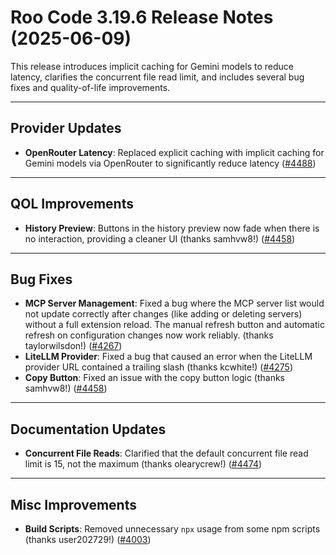 # Roo Code 3.19.6 Release Notes (2025-06-09)

This release introduces implicit caching for Gemini models to reduce latency, clarifies the concurrent file read limit, and includes several bug fixes and quality-of-life improvements.

---

## Provider Updates

*   **OpenRouter Latency**: Replaced explicit caching with implicit caching for Gemini models via OpenRouter to significantly reduce latency ([#4488](https://github.com/RooCodeInc/Roo-Code/pull/4488))

---

## QOL Improvements

*   **History Preview**: Buttons in the history preview now fade when there is no interaction, providing a cleaner UI (thanks samhvw8!) ([#4458](https://github.com/RooCodeInc/Roo-Code/pull/4458))

---

## Bug Fixes

*   **MCP Server Management**: Fixed a bug where the MCP server list would not update correctly after changes (like adding or deleting servers) without a full extension reload. The manual refresh button and automatic refresh on configuration changes now work reliably. (thanks taylorwilsdon!) ([#4267](https://github.com/RooCodeInc/Roo-Code/pull/4267))
*   **LiteLLM Provider**: Fixed a bug that caused an error when the LiteLLM provider URL contained a trailing slash (thanks kcwhite!) ([#4275](https://github.com/RooCodeInc/Roo-Code/pull/4275))
*   **Copy Button**: Fixed an issue with the copy button logic (thanks samhvw8!) ([#4458](https://github.com/RooCodeInc/Roo-Code/pull/4458))

---

## Documentation Updates

*   **Concurrent File Reads**: Clarified that the default concurrent file read limit is 15, not the maximum (thanks olearycrew!) ([#4474](https://github.com/RooCodeInc/Roo-Code/pull/4474))

---

## Misc Improvements

*   **Build Scripts**: Removed unnecessary `npx` usage from some npm scripts (thanks user202729!) ([#4003](https://github.com/RooCodeInc/Roo-Code/pull/4003))